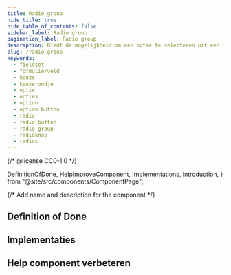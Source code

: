 ```yaml
---
title: Radio group
hide_title: true
hide_table_of_contents: false
sidebar_label: Radio group
pagination_label: Radio group
description: Biedt de mogelijkheid om één optie te selecteren uit een lijst.
slug: /radio-group
keywords:
  - fieldset
  - formulierveld
  - keuze
  - keuzerondje
  - optie
  - opties
  - option
  - option button
  - radio
  - radio button
  - radio group
  - radioknop
  - radios
---
```


{/* @license CC0-1.0 */}

  DefinitionOfDone,
  HelpImproveComponent,
  Implementations,
  Introduction,
} from "@site/src/components/ComponentPage";

{/* Add name and description for the component */}


<Introduction component={component} headingLevel={1} description={description} />

## Definition of Done

<DefinitionOfDone component={component} headingLevel={3} />

## Implementaties

<Implementations component={component} headingLevel={3} />

## Help component verbeteren

<HelpImproveComponent component={component} headingLevel={3} />
